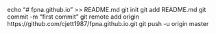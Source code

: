 echo "# fpna.github.io" >> README.md
git init
git add README.md
git commit -m "first commit"
git remote add origin https://github.com/cjett1987/fpna.github.io.git
git push -u origin master
